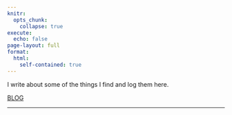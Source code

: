 ```yaml
---
knitr:
  opts_chunk: 
    collapse: true
execute: 
  echo: false
page-layout: full
format: 
  html:
    self-contained: true
---
```






::: grid
::: {.g-col-12 .g-col-md-4}
::: {#card-second-color .card .h-100}
::: {.card-body .d-flex .flex-column}
<p class="card-text">

I write about some of the things I find and log them here.

</p>

::: {style="margin-top: auto;"}
<a href="posts.qmd" class="card-link second-color-link heading-font">BLOG</a>
:::
:::
:::
:::
:::

------------------------------------------------------------------------
